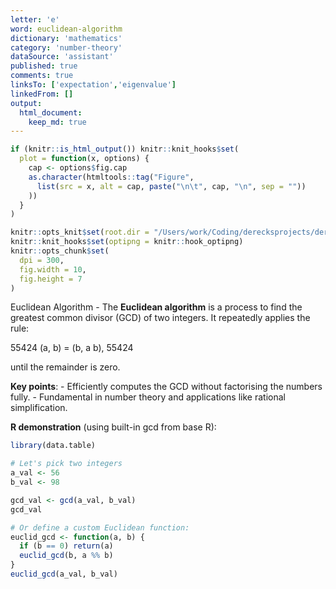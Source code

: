 ```yaml
---
letter: 'e'
word: euclidean-algorithm
dictionary: 'mathematics'
category: 'number-theory'
dataSource: 'assistant'
published: true
comments: true
linksTo: ['expectation','eigenvalue']
linkedFrom: []
output:
  html_document:
    keep_md: true
---
```


```r
if (knitr::is_html_output()) knitr::knit_hooks$set(
  plot = function(x, options) {
    cap <- options$fig.cap
    as.character(htmltools::tag("Figure",
      list(src = x, alt = cap, paste("\n\t", cap, "\n", sep = ""))
    ))
  }
)

knitr::opts_knit$set(root.dir = "/Users/work/Coding/derecksprojects/derecksnotes.com-playground/derecksnotes.com/client/src/app/dictionaries/mathematics/definitions")
knitr::knit_hooks$set(optipng = knitr::hook_optipng)
knitr::opts_chunk$set(
  dpi = 300,
  fig.width = 10,
  fig.height = 7
)
```

<a id="euclidean-algorithm">Euclidean Algorithm</a> - The **Euclidean algorithm** is a process to find the greatest common divisor (GCD) of two integers. It repeatedly applies the rule:

55424
\gcd(a, b) = \gcd(b, a \bmod b),
55424

until the remainder is zero.

**Key points**:
- Efficiently computes the GCD without factorising the numbers fully.
- Fundamental in number theory and applications like rational simplification.

**R demonstration** (using built-in gcd from base R):

```r
library(data.table)

# Let's pick two integers
a_val <- 56
b_val <- 98

gcd_val <- gcd(a_val, b_val)
gcd_val

# Or define a custom Euclidean function:
euclid_gcd <- function(a, b) {
  if (b == 0) return(a)
  euclid_gcd(b, a %% b)
}
euclid_gcd(a_val, b_val)
```

